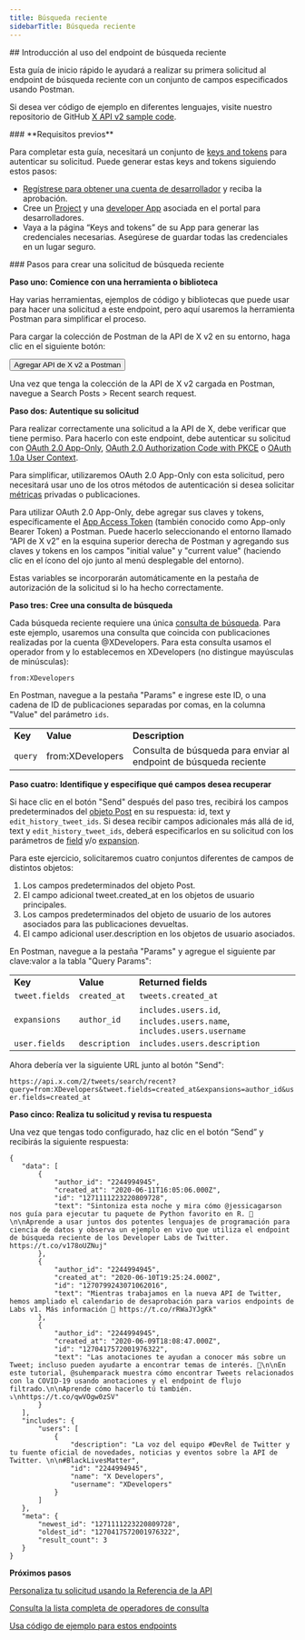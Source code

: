 ```yaml
---
title: Búsqueda reciente
sidebarTitle: Búsqueda reciente
---
```



<div id="getting-started-with-the-recent-search-endpoint">
  ## Introducción al uso del endpoint de búsqueda reciente
</div>

Esta guía de inicio rápido le ayudará a realizar su primera solicitud al endpoint de búsqueda reciente con un conjunto de campos especificados usando Postman.

Si desea ver código de ejemplo en diferentes lenguajes, visite nuestro repositorio de GitHub [X API v2 sample code](https://github.com/xdevplatform/Twitter-API-v2-sample-code).

<Note>
  ### **Requisitos previos**

  Para completar esta guía, necesitará un conjunto de [keys and tokens](/es/resources/fundamentals/authentication) para autenticar su solicitud. Puede generar estas keys and tokens siguiendo estos pasos:

  - [Regístrese para obtener una cuenta de desarrollador](https://developer.x.com/en/apply-for-access) y reciba la aprobación.
  - Cree un [Project](/es/resources/fundamentals/projects) y una [developer App](/es/resources/fundamentals/developer-apps) asociada en el portal para desarrolladores.
  - Vaya a la página “Keys and tokens” de su App para generar las credenciales necesarias. Asegúrese de guardar todas las credenciales en un lugar seguro.
</Note>

<div id="steps-to-build-a-recent-search-request">
  ### Pasos para crear una solicitud de búsqueda reciente
</div>

**Paso uno: Comience con una herramienta o biblioteca**

Hay varias herramientas, ejemplos de código y bibliotecas que puede usar para hacer una solicitud a este endpoint, pero aquí usaremos la herramienta Postman para simplificar el proceso.

Para cargar la colección de Postman de la API de X v2 en su entorno, haga clic en el siguiente botón:

<Button href="https://app.getpostman.com/run-collection/9956214-784efcda-ed4c-4491-a4c0-a26470a67400">
  Agregar API de X v2 a Postman
</Button>

Una vez que tenga la colección de la API de X v2 cargada en Postman, navegue a Search Posts > Recent search request.

**Paso dos: Autentique su solicitud**

Para realizar correctamente una solicitud a la API de X, debe verificar que tiene permiso. Para hacerlo con este endpoint, debe autenticar su solicitud con [OAuth 2.0 App-Only](/es/resources/fundamentals/authentication#app-only-authentication-and-oauth-2-0-bearer-token), [OAuth 2.0 Authorization Code with PKCE](es/resources/fundamentals/authentication#oauth-2-0-authorization-code-flow-with-pkce-2) o [OAuth 1.0a User Context](/es/resources/fundamentals/authentication).

Para simplificar, utilizaremos OAuth 2.0 App-Only con esta solicitud, pero necesitará usar uno de los otros métodos de autenticación si desea solicitar [métricas](/es/x-api/fundamentals/metrics) privadas o publicaciones.

Para utilizar OAuth 2.0 App-Only, debe agregar sus claves y tokens, específicamente el [App Access Token](/es/resources/fundamentals/authentication#using-and-generating-an-app-only-bearer-token) (también conocido como App-only Bearer Token) a Postman. Puede hacerlo seleccionando el entorno llamado “API de X v2” en la esquina superior derecha de Postman y agregando sus claves y tokens en los campos "initial value" y "current value" (haciendo clic en el ícono del ojo junto al menú desplegable del entorno).

Estas variables se incorporarán automáticamente en la pestaña de autorización de la solicitud si lo ha hecho correctamente.
 

**Paso tres: Cree una consulta de búsqueda**

Cada búsqueda reciente requiere una única [consulta de búsqueda](/es/x-api/posts/search/integrate/build-a-query). Para este ejemplo, usaremos una consulta que coincida con publicaciones realizadas por la cuenta @XDevelopers. Para esta consulta usamos el operador from y lo establecemos en XDevelopers (no distingue mayúsculas de minúsculas):

`from:XDevelopers`

En Postman, navegue a la pestaña "Params" e ingrese este ID, o una cadena de ID de publicaciones separadas por comas, en la columna "Value" del parámetro `ids`.

|     |     |     |
| :--- | :--- | :--- |
| **Key** | **Value** | **Description** |
| `query` | from:XDevelopers | Consulta de búsqueda para enviar al endpoint de búsqueda reciente |

**Paso cuatro: Identifique y especifique qué campos desea recuperar**

Si hace clic en el botón "Send" después del paso tres, recibirá los campos predeterminados del [objeto Post](/es/x-api/fundamentals/data-dictionary#tweet) en su respuesta: id, text y `edit_history_tweet_ids`. Si desea recibir campos adicionales más allá de id, text y `edit_history_tweet_ids`, deberá especificarlos en su solicitud con los parámetros de [field](/es/x-api/fundamentals/fields) y/o [expansion](/es/x-api/fundamentals/expansions).

Para este ejercicio, solicitaremos cuatro conjuntos diferentes de campos de distintos objetos:

1. Los campos predeterminados del objeto Post.
2. El campo adicional tweet.created\_at en los objetos de usuario principales.
3. Los campos predeterminados del objeto de usuario de los autores asociados para las publicaciones devueltas.
4. El campo adicional user.description en los objetos de usuario asociados.

En Postman, navegue a la pestaña "Params" y agregue el siguiente par clave:valor a la tabla "Query Params":

|     |     |     |
| :--- | :--- | :--- |
| **Key** | **Value** | **Returned fields** |
| `tweet.fields` | `created_at` | `tweets.created_at` |
| `expansions` | `author_id` | `includes.users.id`, `includes.users.name`, `includes.users.username` |
| `user.fields` | `description` | `includes.users.description` |

Ahora debería ver la siguiente URL junto al botón "Send":

`https://api.x.com/2/tweets/search/recent?query=from:XDevelopers&tweet.fields=created_at&expansions=author_id&user.fields=created_at`

**Paso cinco: Realiza tu solicitud y revisa tu respuesta**

Una vez que tengas todo configurado, haz clic en el botón “Send” y recibirás la siguiente respuesta:

```
{
   "data": [
       {
           "author_id": "2244994945",
           "created_at": "2020-06-11T16:05:06.000Z",
           "id": "1271111223220809728",
           "text": "Sintoniza esta noche y mira cómo @jessicagarson nos guía para ejecutar tu paquete de Python favorito en R. 🍿\n\nAprende a usar juntos dos potentes lenguajes de programación para ciencia de datos y observa un ejemplo en vivo que utiliza el endpoint de búsqueda reciente de los Developer Labs de Twitter. https://t.co/v178oUZNuj"
       },
       {
           "author_id": "2244994945",
           "created_at": "2020-06-10T19:25:24.000Z",
           "id": "1270799243071062016",
           "text": "Mientras trabajamos en la nueva API de Twitter, hemos ampliado el calendario de desaprobación para varios endpoints de Labs v1. Más información 📖 https://t.co/rRWaJYJgKk"
       },
       {
           "author_id": "2244994945",
           "created_at": "2020-06-09T18:08:47.000Z",
           "id": "1270417572001976322",
           "text": "Las anotaciones te ayudan a conocer más sobre un Tweet; incluso pueden ayudarte a encontrar temas de interés. 🔬\n\nEn este tutorial, @suhemparack muestra cómo encontrar Tweets relacionados con la COVID-19 usando anotaciones y el endpoint de flujo filtrado.\n\nAprende cómo hacerlo tú también. ⤵️\nhttps://t.co/qwVOgw0zSV"
       }
   ],
   "includes": {
       "users": [
           {
               "description": "La voz del equipo #DevRel de Twitter y tu fuente oficial de novedades, noticias y eventos sobre la API de Twitter. \n\n#BlackLivesMatter",
               "id": "2244994945",
               "name": "X Developers",
               "username": "XDevelopers"
           }
       ]
   },
   "meta": {
       "newest_id": "1271111223220809728",
       "oldest_id": "1270417572001976322",
       "result_count": 3
   }
}
```

**Próximos pasos**

[Personaliza tu solicitud usando la Referencia de la API](/es/x-api/posts/recent-search)

[Consulta la lista completa de operadores de consulta](/es/x-api/posts/search/integrate/build-a-query "See a full list of query operators")

[Usa código de ejemplo para estos endpoints](https://github.com/xdevplatform/Twitter-API-v2-sample-code "Use sample code for these endpoints")